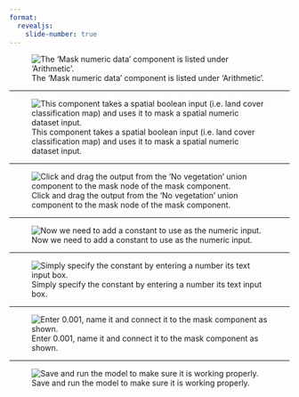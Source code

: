 ```yaml
---
format:
  revealjs: 
    slide-number: true
---
```


![The 'Mask numeric data' component is listed under 'Arithmetic'.](01-model-arithmetic-mask.png)

---

![This component takes a spatial boolean input (i.e. land cover classification map) and uses it to mask a spatial numeric dataset input.](02-model-mask.png)

---

![Click and drag the output from the 'No vegetation' union component to the mask node of the mask component.](03-model-mask-no-veg.png)

---

![Now we need to add a constant to use as the numeric input.](04-model-inputs-constant.png)

---

![Simply specify the constant by entering a number its text input box.](05-model-constant.png)

---

![Enter 0.001, name it and connect it to the mask component as shown.](06-model-mask-no-veg-constant.png)

---

![Save and run the model to make sure it is working properly.](07-model-mask-no-veg-ran.png)
